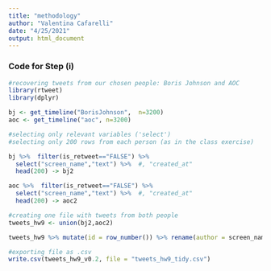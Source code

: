 ```yaml
---
title: "methodology"
author: "Valentina Cafarelli"
date: "4/25/2021"
output: html_document
---
```










### Code for Step (i)

```r

#recovering tweets from our chosen people: Boris Johnson and AOC
library(rtweet)
library(dplyr)

bj <- get_timeline("BorisJohnson",  n=3200)
aoc <- get_timeline("aoc", n=3200)

#selecting only relevant variables ('select')
#selecting only 200 rows from each person (as in the class exercise)

bj %>%  filter(is_retweet=="FALSE") %>% 
  select("screen_name","text") %>%  #, "created_at"
  head(200) -> bj2

aoc %>%  filter(is_retweet=="FALSE") %>% 
  select("screen_name","text") %>%  #, "created_at"
  head(200) -> aoc2

#creating one file with tweets from both people
tweets_hw9 <- union(bj2,aoc2)

tweets_hw9 %>% mutate(id = row_number()) %>% rename(author = screen_name, status = text) -> tweets_hw9_v0.2

#exporting file as .csv
write.csv(tweets_hw9_v0.2, file = "tweets_hw9_tidy.csv")
```